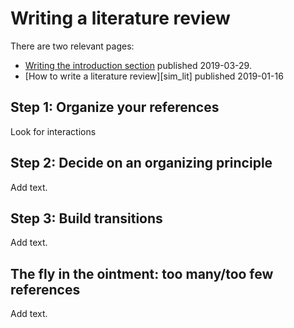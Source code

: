 # Writing a literature review

There are two relevant pages:

-   [Writing the introduction section][sim_int] published 2019-03-29.
-   [How to write a literature review][sim_lit] published 2019-01-16


## Step 1: Organize your references

Look for interactions

## Step 2: Decide on an organizing principle

Add text.

## Step 3: Build transitions

Add text.

## The fly in the ointment: too many/too few references

Add text.

[sim_int]: http://new.pmean.com/introduction-section/